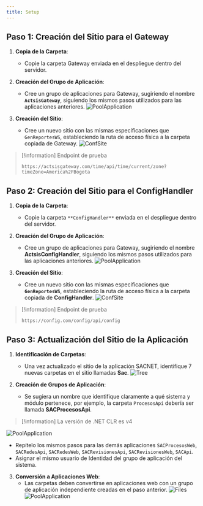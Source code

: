 ```yaml
---
title: Setup
---
```


## Paso 1: Creación del Sitio para el Gateway
1. **Copia de la Carpeta**:
	- Copie la carpeta Gateway enviada en el despliegue dentro del servidor.
2. **Creación del Grupo de Aplicación**:
	- Cree un grupo de aplicaciones para Gateway, sugiriendo el nombre **`ActsisGateway`**, siguiendo los mismos pasos utilizados para las aplicaciones anteriores.
![PoolApplication](/img/docs/it/.net8/20241203074227.webp)


3. **Creación del Sitio**:
	- Cree un nuevo sitio con las mismas especificaciones que `GenReportesWS`, estableciendo la ruta de acceso física a la carpeta copiada de Gateway.
![ConfSite](/img/docs/it/.net8/20241203083855.webp)


> [!information]
> Endpoint de prueba
> ```
> https://actsisgateway.com/time/api/time/current/zone?timeZone=America%2FBogota

## Paso 2: Creación del Sitio para el **ConfigHandler**
1. **Copia de la Carpeta**:
	- Copie la carpeta `**ConfigHandler**` enviada en el despliegue dentro del servidor.
2. **Creación del Grupo de Aplicación**:
	- Cree un grupo de aplicaciones para Gateway, sugiriendo el nombre **ActsisConfigHandler**, siguiendo los mismos pasos utilizados para las aplicaciones anteriores.
![PoolApplication](/img/docs/it/.net8/20241203084304.webp)


3. **Creación del Sitio**:
	- Cree un nuevo sitio con las mismas especificaciones que **`GenReportesWS`**, estableciendo la ruta de acceso física a la carpeta copiada de **ConfigHandler**.
![ConfSite](/img/docs/it/.net8/20241203084404.webp)


> [!information]
> Endpoint de prueba
> ```
> https://config.com/config/api/config


## Paso 3: Actualización del Sitio de la Aplicación
1. **Identificación de Carpetas**:
	- Una vez actualizado el sitio de la aplicación SACNET, identifique 7 nuevas carpetas en el sitio llamadas **Sac**.
![Tree](/img/docs/it/.net8/20241203085023.webp)


2. **Creación de Grupos de Aplicación**:
	- Se sugiera un nombre que identifique claramente a qué sistema y módulo pertenece, por ejemplo, la carpeta `ProcesosApi` debería ser llamada **SACProcesosApi**.
> [!information]
> La versión de .NET CLR es v4

![PoolApplication](/img/docs/it/.net8/20241203085310.webp)


- Repítelo los mismos pasos para las demás aplicaciones `SACProcesosWeb`, `SACRedesApi`, `SACRedesWeb`, `SACRevisionesApi`, `SACRevisionesWeb`, `SACApi`.
- Asignar el mismo usuario de Identidad del grupo de aplicación del sistema.

3. **Conversión a Aplicaciones Web**:
	- Las carpetas deben convertirse en aplicaciones web con un grupo de aplicación independiente creadas en el paso anterior.
![Files](/img/docs/it/.net8/20241203085655.webp)
![PoolApplication](/img/docs/it/.net8/20241203085659.webp)
